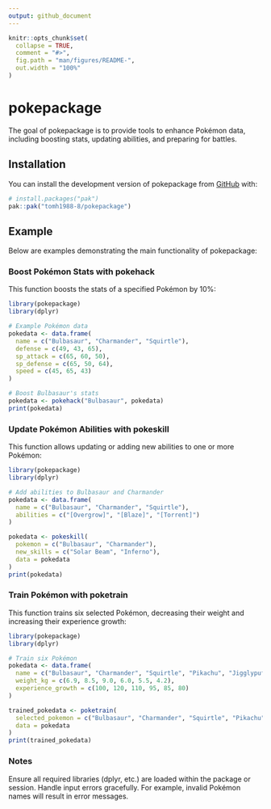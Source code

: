 ```yaml
---
output: github_document
---
```


<!-- README.md is generated from README.Rmd. Please edit that file -->

```r
knitr::opts_chunk$set(
  collapse = TRUE,
  comment = "#>",
  fig.path = "man/figures/README-",
  out.width = "100%"
)
```

# pokepackage

<!-- badges: start -->
<!-- badges: end -->
The goal of pokepackage is to provide tools to enhance Pokémon data, including boosting stats, updating abilities, and preparing for battles.

## Installation

You can install the development version of pokepackage from [GitHub](https://github.com/) with:

``` r
# install.packages("pak")
pak::pak("tomh1988-8/pokepackage")
```

## Example
Below are examples demonstrating the main functionality of pokepackage:

### Boost Pokémon Stats with pokehack
This function boosts the stats of a specified Pokémon by 10%:
```r
library(pokepackage)
library(dplyr)

# Example Pokémon data
pokedata <- data.frame(
  name = c("Bulbasaur", "Charmander", "Squirtle"),
  defense = c(49, 43, 65),
  sp_attack = c(65, 60, 50),
  sp_defense = c(65, 50, 64),
  speed = c(45, 65, 43)
)

# Boost Bulbasaur's stats
pokedata <- pokehack("Bulbasaur", pokedata)
print(pokedata)

```

### Update Pokémon Abilities with pokeskill
This function allows updating or adding new abilities to one or more Pokémon:
```r
library(pokepackage)
library(dplyr)

# Add abilities to Bulbasaur and Charmander
pokedata <- data.frame(
  name = c("Bulbasaur", "Charmander", "Squirtle"),
  abilities = c("[Overgrow]", "[Blaze]", "[Torrent]")
)

pokedata <- pokeskill(
  pokemon = c("Bulbasaur", "Charmander"),
  new_skills = c("Solar Beam", "Inferno"),
  data = pokedata
)
print(pokedata)

```

### Train Pokémon with poketrain
This function trains six selected Pokémon, decreasing their weight and increasing their experience growth:
```r
library(pokepackage)
library(dplyr)

# Train six Pokémon
pokedata <- data.frame(
  name = c("Bulbasaur", "Charmander", "Squirtle", "Pikachu", "Jigglypuff", "Meowth"),
  weight_kg = c(6.9, 8.5, 9.0, 6.0, 5.5, 4.2),
  experience_growth = c(100, 120, 110, 95, 85, 80)
)

trained_pokedata <- poketrain(
  selected_pokemon = c("Bulbasaur", "Charmander", "Squirtle", "Pikachu", "Jigglypuff", "Meowth"),
  data = pokedata
)
print(trained_pokedata)

```

### Notes
Ensure all required libraries (dplyr, etc.) are loaded within the package or session.
Handle input errors gracefully. For example, invalid Pokémon names will result in error messages.
